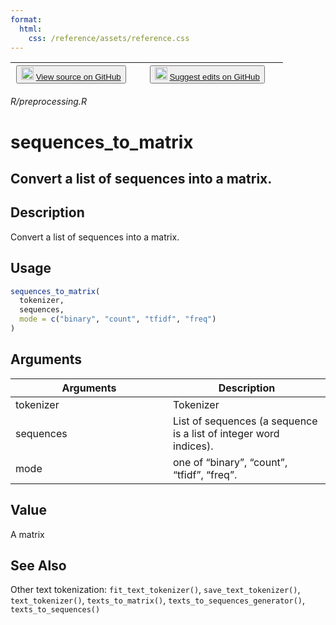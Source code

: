 ```yaml
---
format:
  html:
    css: /reference/assets/reference.css
---
```


| <button class="button"> ![](/reference/assets/GitHub-Mark-32px.png){width="20"} [View source on GitHub](https://github.com/rstudio/keras//blob/main/R/preprocessing.R) </button> | <button class="button"> ![](/reference/assets/GitHub-Mark-32px.png){width="20"} [Suggest edits on GitHub](https://github.com/rstudio/keras//edit/main/R/preprocessing.R) </button> |
|:------------------------------:|:--------------------------------------:|

*R/preprocessing.R*

# sequences_to_matrix

## Convert a list of sequences into a matrix.

## Description
Convert a list of sequences into a matrix. 


## Usage
```r
sequences_to_matrix( 
  tokenizer, 
  sequences, 
  mode = c("binary", "count", "tfidf", "freq") 
) 
```

## Arguments
|Arguments|Description|
|---|---|
| tokenizer | Tokenizer |
| sequences | List of sequences (a sequence is a list of integer word indices). |
| mode | one of "binary", "count", "tfidf", "freq". |



## Value
A matrix 



## See Also
Other text tokenization:  `fit_text_tokenizer()`, `save_text_tokenizer()`, `text_tokenizer()`, `texts_to_matrix()`, `texts_to_sequences_generator()`, `texts_to_sequences()`

